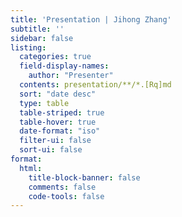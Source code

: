 ```yaml
---
title: 'Presentation | Jihong Zhang'
subtitle: ''
sidebar: false
listing:
  categories: true
  field-display-names:
    author: "Presenter"
  contents: presentation/**/*.[Rq]md
  sort: "date desc"
  type: table
  table-striped: true
  table-hover: true
  date-format: "iso"
  filter-ui: false
  sort-ui: false
format:
  html:
    title-block-banner: false
    comments: false
    code-tools: false
---
```


::: {#lectures}
:::
